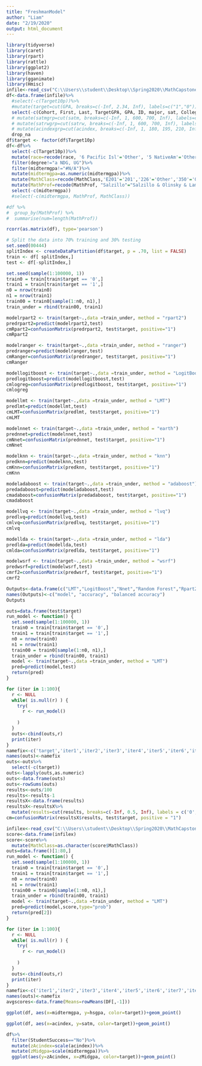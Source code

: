 ---
title: "FreshmanModel"
author: "Liam"
date: "2/19/2020"
output: html_document
---

```{r}
library(tidyverse)
library(caret)
library(rpart)
library(rattle)
library(ggplot2)
library(haven)
library(gganimate)
library(Hmisc)
infile<-read_csv("C:\\Users\\student\\Desktop\\Spring2020\\MathCapstone\\Data\\ModelFileV5.csv")
df<-data.frame(infile)%>%
  #select(-c(Target10p))%>%
  #mutate(target=cut(GPA, breaks=c(-Inf, 2.34, Inf), labels=c("1","0")))%>%
  select(-c(Cohort, First, Last, TargetGPA, GPA, ID, major, sat, College))%>%
  # mutate(satmgrp=cut(satm, breaks=c(-Inf, 1, 600, 700, Inf), labels=c('Missing', 'Low', 'Mid', 'High')))%>%
  # mutate(satrwgrp=cut(satrw, breaks=c(-Inf, 1, 600, 700, Inf), labels=c('Missing', 'Low', 'Mid', 'High')))%>%
  # mutate(acindexgrp=cut(acindex, breaks=c(-Inf, 1, 180, 195, 210, Inf), labels=c('Missing', 'Low', 'Low-Mid', 'High-Mid', 'High')))%>%
  drop_na
df$target <- factor(df$Target10p)
df<-df%>%
  select(-c(Target10p))%>%
  mutate(race=recode(race, '6 Pacific Isl'='Other', '5 NativeAm'='Other','9 Unkn US'='Other', '8 MultiRace'='Other'))%>%
  filter(degree!="a NDG, UG")%>%
  filter(midtermgpa!="#N/A")%>%
  mutate(midtermgpa=as.numeric(midtermgpa))%>%
  mutate(MathClass=recode(MathClass,'E201'='201','226'='Other','350'='Other','122'='Other', '223'='Other'))%>%
  mutate(MathProf=recode(MathProf, "Salzillo"="Salzillo & Olinsky & Lamere & Toce & Mellor", "Olinsky"="Salzillo & Olinsky & Lamere & Toce & Mellor", "Lamere"="Salzillo & Olinsky & Lamere & Toce & Mellor", "Mellor"="Salzillo & Olinsky & Lamere & Toce & Mellor", "Toce"="Salzillo & Olinsky & Lamere & Toce & Mellor"))%>%
  select(-c(midtermgpa))
  #select(-c(midtermgpa, MathProf, MathClass))

#df %>%
#  group_by(MathProf) %>%
#  summarise(num=length(MathProf))

```

```{r}
rcorr(as.matrix(df), type='pearson')
```

```{r}
# Split the data into 70% training and 30% testing
set.seed(00444)
splitIndex <- createDataPartition(df$target, p = .70, list = FALSE)
train <- df[ splitIndex,]
test <- df[-splitIndex,]
```

```{r}
set.seed(sample(1:100000, 1))
train0 = train[train$target == '0',]
train1 = train[train$target == '1',]
n0 = nrow(train0)
n1 = nrow(train1)
train00 = train0[sample(1:n0, n1),]
train_under = rbind(train00, train1)
```

```{r}
modelrpart2 <- train(target~.,data =train_under, method = "rpart2")
predrpart2=predict(modelrpart2,test)
cmRpart2=confusionMatrix(predrpart2, test$target, positive="1")
cmRpart2
```

```{r}
modelranger <- train(target~.,data =train_under, method = "ranger")
predranger=predict(modelranger,test)
cmRanger=confusionMatrix(predranger, test$target, positive="1")
cmRanger
```

```{r}
modellogitboost <- train(target~.,data =train_under, method = "LogitBoost")
predlogitboost=predict(modellogitboost,test)
cmlogreg=confusionMatrix(predlogitboost, test$target, positive="1")
cmlogreg
```

```{r}
modellmt <- train(target~.,data =train_under, method = "LMT")
predlmt=predict(modellmt,test)
cmLMT=confusionMatrix(predlmt, test$target, positive="1")
cmLMT
```
  
```{r, message=FALSE}
modelnnet <- train(target~.,data =train_under, method = "earth")
prednnet=predict(modelnnet,test)
cmNnet=confusionMatrix(prednnet, test$target, positive="1")
cmNnet
```

```{r, message=FALSE}
modelknn <- train(target~.,data =train_under, method = "knn")
predknn=predict(modelknn,test)
cmKnn=confusionMatrix(predknn, test$target, positive="1")
cmKnn
```

```{r}
modeladaboost <- train(target~.,data =train_under, method = "adaboost")
predadaboost=predict(modeladaboost,test)
cmadaboost=confusionMatrix(predadaboost, test$target, positive="1")
cmadaboost
```

```{r}
modellvq <- train(target~.,data =train_under, method = "lvq")
predlvq=predict(modellvq,test)
cmlvq=confusionMatrix(predlvq, test$target, positive="1")
cmlvq
```

```{r}
modellda <- train(target~.,data =train_under, method = "lda")
predlda=predict(modellda,test)
cmlda=confusionMatrix(predlda, test$target, positive="1")
```

```{r}
modelwsrf <- train(target~.,data =train_under, method = "wsrf")
predwsrf=predict(modelwsrf,test)
cmrf2=confusionMatrix(predwsrf, test$target, positive="1")
cmrf2
```

```{r}
Outputs<-data.frame(c("LMT","LogitBoost","Nnet","Random Forest","Rpart2","Knn","adaboost", "lvq", "lda"),c(cmLMT$overall["Accuracy"], cmlogreg$overall["Accuracy"], cmNnet$overall["Accuracy"], cmRanger$overall["Accuracy"], cmRpart2$overall["Accuracy"], cmKnn$overall["Accuracy"], cmadaboost$overall["Accuracy"], cmlvq$overall["Accuracy"], cmlda$overall["Accuracy"]), c(cmLMT$byClass["Balanced Accuracy"], cmlogreg$byClass["Balanced Accuracy"], cmNnet$byClass["Balanced Accuracy"], cmRanger$byClass["Balanced Accuracy"], cmRpart2$byClass["Balanced Accuracy"], cmKnn$byClass["Balanced Accuracy"], cmadaboost$byClass["Balanced Accuracy"], cmlvq$byClass["Balanced Accuracy"], cmlda$byClass["Balanced Accuracy"]))
names(Outputs)<-c("model", "accuracy", "balanced accuracy")
Outputs
```

```{r}
outs=data.frame(test$target)
run_model <- function() {
  set.seed(sample(1:100000, 1))
  train0 = train[train$target == '0',]
  train1 = train[train$target == '1',]
  n0 = nrow(train0)
  n1 = nrow(train1)
  train00 = train0[sample(1:n0, n1),]
  train_under = rbind(train00, train1)
  model <- train(target~.,data =train_under, method = "LMT")
  pred=predict(model,test)
  return(pred)
}

for (iter in 1:100){
  r <- NULL
  while( is.null(r) ) {
    try(
      r <- run_model()
      
    )
  }
  outs<-cbind(outs,r)
  print(iter)
}
namefix<-c('target','iter1','iter2','iter3','iter4','iter5','iter6','iter7','iter8','iter9','iter10','iter11','iter12','iter13','iter14','iter15','iter16','iter17','iter18','iter19','iter20','iter21','iter22','iter23','iter24','iter25','iter26','iter27','iter28','iter29','iter30','iter31','iter32','iter33','iter34','iter35','iter36','iter37','iter38','iter39','iter40','iter41','iter42','iter43','iter44','iter45','iter46','iter47','iter48','iter49','iter50','iter51','iter52','iter53','iter54','iter55','iter56','iter57','iter58','iter59','iter60','iter61','iter62','iter63','iter64','iter65','iter66','iter67','iter68','iter69','iter70','iter71','iter72','iter73','iter74','iter75','iter76','iter77','iter78','iter79','iter80','iter81','iter82','iter83','iter84','iter85','iter86','iter87','iter88','iter89','iter90','iter91','iter92','iter93','iter94','iter95','iter96','iter97','iter98','iter99','iter100')
names(outs)<-namefix
outs<-outs%>%
  select(-c(target))
outs<-lapply(outs,as.numeric)
outs<-data.frame(outs)
outs<-rowSums(outs)
results<-outs/100
results<-results-1
resultsX<-data.frame(results)
resultsX<-resultsX%>%
  mutate(results=cut(results, breaks=c(-Inf, 0.5, Inf), labels = c('0','1')))
cm=confusionMatrix(resultsX$results, test$target, positive = "1")
```
```{r}
infilex<-read_csv("C:\\Users\\student\\Desktop\\Spring2020\\MathCapstone\\Data\\KennedyScore2.csv")
score<-data.frame(infilex)
score<-score%>%
  mutate(MathClass=as.character(score$MathClass))
outs=data.frame()[1:80,]
run_model <- function() {
  set.seed(sample(1:100000, 1))
  train0 = train[train$target == '0',]
  train1 = train[train$target == '1',]
  n0 = nrow(train0)
  n1 = nrow(train1)
  train00 = train0[sample(1:n0, n1),]
  train_under = rbind(train00, train1)
  model <- train(target~.,data =train_under, method = "LMT")
  pred=predict(model,score,type="prob")
  return(pred[2])
}

for (iter in 1:100){
  r <- NULL
  while( is.null(r) ) {
    try(
      r <- run_model()
      
    )
  }
  outs<-cbind(outs,r)
  print(iter)
}
namefix<-c('iter1','iter2','iter3','iter4','iter5','iter6','iter7','iter8','iter9','iter10','iter11','iter12','iter13','iter14','iter15','iter16','iter17','iter18','iter19','iter20','iter21','iter22','iter23','iter24','iter25','iter26','iter27','iter28','iter29','iter30','iter31','iter32','iter33','iter34','iter35','iter36','iter37','iter38','iter39','iter40','iter41','iter42','iter43','iter44','iter45','iter46','iter47','iter48','iter49','iter50','iter51','iter52','iter53','iter54','iter55','iter56','iter57','iter58','iter59','iter60','iter61','iter62','iter63','iter64','iter65','iter66','iter67','iter68','iter69','iter70','iter71','iter72','iter73','iter74','iter75','iter76','iter77','iter78','iter79','iter80','iter81','iter82','iter83','iter84','iter85','iter86','iter87','iter88','iter89','iter90','iter91','iter92','iter93','iter94','iter95','iter96','iter97','iter98','iter99','iter100')
names(outs)<-namefix
avgscores<-data.frame(Means=rowMeans(DF[,-1]))
```

```{r}
ggplot(df, aes(x=midtermgpa, y=hsgpa, color=target))+geom_point()
```

```{r}
ggplot(df, aes(x=acindex, y=satm, color=target))+geom_point()
```

```{r}
df%>%
  filter(StudentSuccess=="No")%>%
  mutate(zAcindex=scale(acindex))%>%
  mutate(zMidgpa=scale(midtermgpa))%>%
  ggplot(aes(y=zAcindex, x=zMidgpa, color=target))+geom_point()
```
